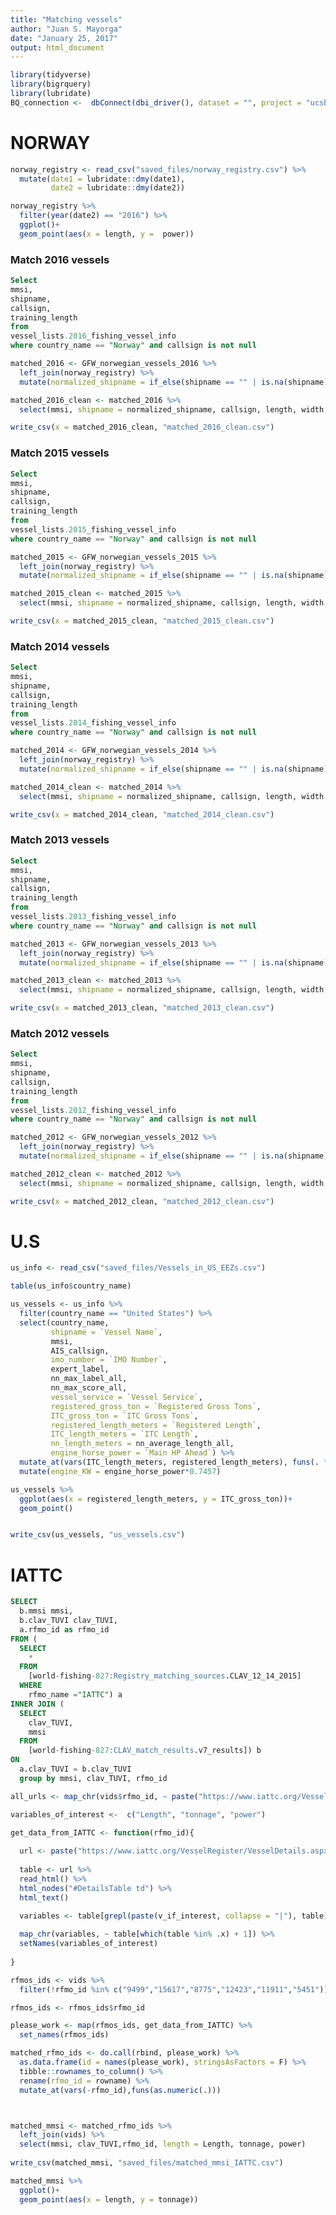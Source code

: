 ```yaml
---
title: "Matching vessels"
author: "Juan S. Mayorga"
date: "January 25, 2017"
output: html_document
---
```


```r
library(tidyverse)
library(bigrquery)
library(lubridate)
BQ_connection <-  dbConnect(dbi_driver(), dataset = "", project = "ucsb-gfw")

```

# NORWAY
```r
norway_registry <- read_csv("saved_files/norway_registry.csv") %>% 
  mutate(date1 = lubridate::dmy(date1),
         date2 = lubridate::dmy(date2))
```

```r
norway_registry %>% 
  filter(year(date2) == "2016") %>% 
  ggplot()+
  geom_point(aes(x = length, y =  power))
```


### Match 2016 vessels

```sql
Select
mmsi, 
shipname,
callsign,
training_length
from 
vessel_lists.2016_fishing_vessel_info
where country_name == "Norway" and callsign is not null
```

```r
matched_2016 <- GFW_norwegian_vessels_2016 %>% 
  left_join(norway_registry) %>% 
  mutate(normalized_shipname = if_else(shipname == "" | is.na(shipname),name,shipname))

matched_2016_clean <- matched_2016 %>% 
  select(mmsi, shipname = normalized_shipname, callsign, length, width, power)

write_csv(x = matched_2016_clean, "matched_2016_clean.csv")
```

### Match 2015 vessels

```sql
Select
mmsi, 
shipname,
callsign,
training_length
from 
vessel_lists.2015_fishing_vessel_info
where country_name == "Norway" and callsign is not null
```

```r
matched_2015 <- GFW_norwegian_vessels_2015 %>% 
  left_join(norway_registry) %>% 
  mutate(normalized_shipname = if_else(shipname == "" | is.na(shipname),name,shipname))

matched_2015_clean <- matched_2015 %>% 
  select(mmsi, shipname = normalized_shipname, callsign, length, width, power)

write_csv(x = matched_2015_clean, "matched_2015_clean.csv")
```

### Match 2014 vessels

```sql
Select
mmsi, 
shipname,
callsign,
training_length
from 
vessel_lists.2014_fishing_vessel_info
where country_name == "Norway" and callsign is not null
```

```r
matched_2014 <- GFW_norwegian_vessels_2014 %>% 
  left_join(norway_registry) %>% 
  mutate(normalized_shipname = if_else(shipname == "" | is.na(shipname),name,shipname))

matched_2014_clean <- matched_2014 %>% 
  select(mmsi, shipname = normalized_shipname, callsign, length, width, power)

write_csv(x = matched_2014_clean, "matched_2014_clean.csv")
```

### Match 2013 vessels

```sql
Select
mmsi, 
shipname,
callsign,
training_length
from 
vessel_lists.2013_fishing_vessel_info
where country_name == "Norway" and callsign is not null
```

```r
matched_2013 <- GFW_norwegian_vessels_2013 %>% 
  left_join(norway_registry) %>% 
  mutate(normalized_shipname = if_else(shipname == "" | is.na(shipname),name,shipname))

matched_2013_clean <- matched_2013 %>% 
  select(mmsi, shipname = normalized_shipname, callsign, length, width, power)

write_csv(x = matched_2013_clean, "matched_2013_clean.csv")
```

### Match 2012 vessels

```sql
Select
mmsi, 
shipname,
callsign,
training_length
from 
vessel_lists.2012_fishing_vessel_info
where country_name == "Norway" and callsign is not null
```

```r
matched_2012 <- GFW_norwegian_vessels_2012 %>% 
  left_join(norway_registry) %>% 
  mutate(normalized_shipname = if_else(shipname == "" | is.na(shipname),name,shipname))

matched_2012_clean <- matched_2012 %>% 
  select(mmsi, shipname = normalized_shipname, callsign, length, width, power)

write_csv(x = matched_2012_clean, "matched_2012_clean.csv")
```

# U.S

```r
us_info <- read_csv("saved_files/Vessels_in_US_EEZs.csv") 

table(us_info$country_name)

us_vessels <- us_info %>% 
  filter(country_name == "United States") %>% 
  select(country_name, 
         shipname = `Vessel Name`, 
         mmsi, 
         AIS_callsign, 
         imo_number = `IMO Number`, 
         expert_label,
         nn_max_label_all, 
         nn_max_score_all,  
         vessel_service = `Vessel Service`, 
         registered_gross_ton = `Registered Gross Tons`,
         ITC_gross_ton = `ITC Gross Tons`,
         registered_length_meters = `Registered Length`,
         ITC_length_meters = `ITC Length`, 
         nn_length_meters = nn_average_length_all,
         engine_horse_power = `Main HP Ahead`) %>% 
  mutate_at(vars(ITC_length_meters, registered_length_meters), funs(. * 0.3048)) %>% 
  mutate(engine_KW = engine_horse_power*0.7457)

us_vessels %>% 
  ggplot(aes(x = registered_length_meters, y = ITC_gross_ton))+
  geom_point()


write_csv(us_vessels, "us_vessels.csv")
```



# IATTC

```sql
SELECT
  b.mmsi mmsi,
  b.clav_TUVI clav_TUVI,
  a.rfmo_id as rfmo_id
FROM ( 
  SELECT
    *
  FROM
    [world-fishing-827:Registry_matching_sources.CLAV_12_14_2015]
  WHERE
    rfmo_name ="IATTC") a
INNER JOIN (
  SELECT
    clav_TUVI,
    mmsi
  FROM
    [world-fishing-827:CLAV_match_results.v7_results]) b
ON
  a.clav_TUVI = b.clav_TUVI
  group by mmsi, clav_TUVI, rfmo_id
```

```r
all_urls <- map_chr(vids$rfmo_id, ~ paste("https://www.iattc.org/VesselRegister/VesselDetails.aspx?VesNo=",.x ,sep = ""))

variables_of_interest <-  c("Length", "tonnage", "power")

get_data_from_IATTC <- function(rfmo_id){
  
  url <- paste("https://www.iattc.org/VesselRegister/VesselDetails.aspx?VesNo=", rfmo_id ,sep = "")
  
  table <- url %>%
  read_html() %>%
  html_nodes("#DetailsTable td") %>% 
  html_text()
  
  variables <- table[grepl(paste(v_if_interest, collapse = "|"), table)]

  map_chr(variables, ~ table[which(table %in% .x) + 1]) %>% 
  setNames(variables_of_interest)
  
}

rfmos_ids <- vids %>% 
  filter(!rfmo_id %in% c("9499","15617","8775","12423","11911","5451"))

rfmos_ids <- rfmos_ids$rfmo_id

please_work <- map(rfmos_ids, get_data_from_IATTC) %>% 
  set_names(rfmos_ids) 

matched_rfmo_ids <- do.call(rbind, please_work) %>% 
  as.data.frame(id = names(please_work), stringsAsFactors = F) %>% 
  tibble::rownames_to_column() %>% 
  rename(rfmo_id = rowname) %>% 
  mutate_at(vars(-rfmo_id),funs(as.numeric(.))) 



matched_mmsi <- matched_rfmo_ids %>% 
  left_join(vids) %>% 
  select(mmsi, clav_TUVI,rfmo_id, length = Length, tonnage, power)
  
write_csv(matched_mmsi, "saved_files/matched_mmsi_IATTC.csv")

matched_mmsi %>% 
  ggplot()+
  geom_point(aes(x = length, y = tonnage))
```

